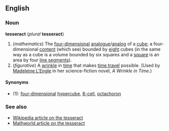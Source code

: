 ==English==
===Noun===
'''tesseract''' (''plural'' '''tesseract''')

#(''mathematics'') The [[four-dimensional]] [[analogue]]/[[analog]] of a [[cube]]; a four-dimensional [[content]] (which see) bounded by [[eight]] cubes (in the same way as a cube is a volume bounded by six squares and a [[square]] is an area by four [[line segment]]s).
#(''figurative'') A [[wrinkle]] in [[time]] that makes [[time travel]] possible. (Used by [[w:Madeleine L'Engle|Madeleine L'Engle]] in her science-fiction novel, ''A Wrinkle in Time''.)

====Synonyms====
*(1): [[four-dimensional]] [[hypercube]], [[8-cell]], [[octachoron]]

===See also===
*[[w:Tesseract|Wikipedia article on the tesseract]]
*[http://mathworld.wolfram.com/Tesseract.html Mathworld article on the tesseract]